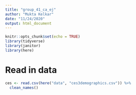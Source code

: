 ```yaml
---
title: "group_41_ca_ej"
author: "Mukta Kelkar"
date: "11/24/2020"
output: html_document
---
```


```r
knitr::opts_chunk$set(echo = TRUE)
library(tidyverse)
library(janitor)
library(here)
```

# Read in data

```r
ces <- read.csv(here("data", "ces3demographics.csv")) %>% 
  clean_names()
```

